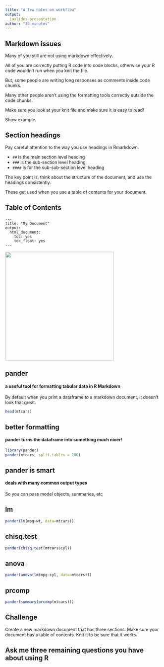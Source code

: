 ```yaml
---
title: "A few notes on workflow"
output: 
  ioslides_presentation
author: "30 minutes"
---
```


## Markdown issues {.build}

Many of you still are not using markdown effectively.

All of you are correctly putting R code into code blocks, otherwise your R code wouldn't run when you knit the file. 

But, some people are writing long responses as comments inside code chunks.

Many other people aren't using the formatting tools correctly outside the code chunks. 

Make sure you look at your knit file and make sure it is easy to read!

Show example

## Section headings {.build}

Pay careful attention to the way you use headings in Rmarkdown.  

*  `##` is the main section level heading
*  `###` is the sub-section level heading 
*  `####` is for the sub-sub-section level heading

The key point is, think about the structure of the document, and use the headings consistently. 

<span class="red2">These get used when you use a table of contents for your document.</span>

## Table of Contents {.smaller}

```{}
---
title: "My Document"
output: 
  html_document:
    toc: yes
    toc_float: yes
---
```

<img src="../../images/TOC.png" height=350px>


## pander 

#### a useful tool for formatting tabular data in R Markdown

By default when you print a dataframe to a markdown document, it doesn't look that great. 

```r
head(mtcars)
```

## better formatting {.smaller}

#### pander turns the dataframe into something much nicer!

```r
library(pander)
pander(mtcars, split.tables = 200)
```

## pander is smart 

#### deals with many common output types

So you can pass model objects, summaries, etc

## lm

```r
pander(lm(mpg~wt, data=mtcars))
```


## chisq.test

```r
pander(chisq.test(mtcars$cyl))
```

## anova

```r
pander(anova(lm(mpg~cyl, data=mtcars)))
```

## prcomp

```r
pander(summary(prcomp(mtcars)))
```


## Challenge

Create a new markdown document that has three sections.  Make sure your document has a table of contents. Knit it to be sure that it works. 

## Ask me three remaining questions you have about using R

 
